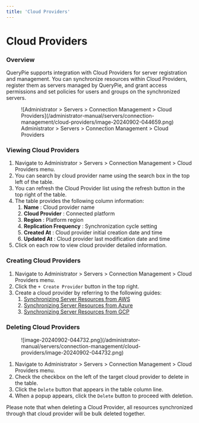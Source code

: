 ```yaml
---
title: 'Cloud Providers'
---
```



# Cloud Providers

### Overview

QueryPie supports integration with Cloud Providers for server registration and management. You can synchronize resources within Cloud Providers, register them as servers managed by QueryPie, and grant access permissions and set policies for users and groups on the synchronized servers.

<figure data-layout="center" data-align="center">
![Administrator &gt; Servers &gt; Connection Management &gt; Cloud Providers](/administrator-manual/servers/connection-management/cloud-providers/image-20240902-044659.png)
<figcaption>
Administrator &gt; Servers &gt; Connection Management &gt; Cloud Providers
</figcaption>
</figure>

### Viewing Cloud Providers

1. Navigate to Administrator &gt; Servers &gt; Connection Management &gt; Cloud Providers menu.
2. You can search by cloud provider name using the search box in the top left of the table.
3. You can refresh the Cloud Provider list using the refresh button in the top right of the table.
4. The table provides the following column information:
    1.  **Name**  : Cloud provider name
    2.  **Cloud Provider**  : Connected platform
    3.  **Region**  : Platform region
    4.  **Replication Frequency** : Synchronization cycle setting
    5.  **Created At**  : Cloud provider initial creation date and time
    6.  **Updated At** : Cloud provider last modification date and time
5. Click on each row to view cloud provider detailed information.


### Creating Cloud Providers

1. Navigate to Administrator &gt; Servers &gt; Connection Management &gt; Cloud Providers menu.
2. Click the `+ Create Provider` button in the top right.
3. Create a cloud provider by referring to the following guides:
    1. [Synchronizing Server Resources from AWS](cloud-providers/synchronizing-server-resources-from-aws)
    2. [Synchronizing Server Resources from Azure](cloud-providers/synchronizing-server-resources-from-azure)
    3. [Synchronizing Server Resources from GCP](cloud-providers/synchronizing-server-resources-from-gcp)


### Deleting Cloud Providers

<figure data-layout="center" data-align="center">
![image-20240902-044732.png](/administrator-manual/servers/connection-management/cloud-providers/image-20240902-044732.png)
</figure>

1. Navigate to Administrator &gt; Servers &gt; Connection Management &gt; Cloud Providers menu.
2. Check the checkbox on the left of the target cloud provider to delete in the table.
3. Click the `Delete` button that appears in the table column line.
4. When a popup appears, click the `Delete` button to proceed with deletion.

<Callout type="important">
Please note that when deleting a Cloud Provider, all resources synchronized through that cloud provider will be bulk deleted together.
</Callout>
